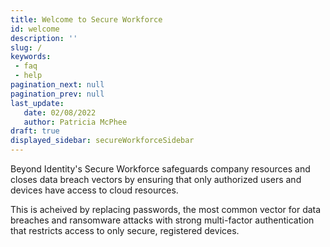 ```yaml
---
title: Welcome to Secure Workforce
id: welcome
description: ''
slug: /
keywords: 
 - faq
 - help
pagination_next: null
pagination_prev: null
last_update: 
   date: 02/08/2022
   author: Patricia McPhee
draft: true
displayed_sidebar: secureWorkforceSidebar
---
```




Beyond Identity's Secure Workforce safeguards company resources and closes data breach vectors by ensuring that only authorized users and devices have access to cloud resources. 

This is acheived by replacing passwords, the most common vector for data breaches and ransomware attacks with strong multi-factor authentication that restricts access to only secure, registered devices.





<ReleaseNotesTimeline />



<DiscoverBi />
